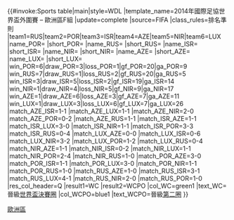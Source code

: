 {{#invoke:Sports table|main|style=WDL
|template_name=2014年國際足協世界盃外圍賽 – 歐洲區F組
|update=complete
|source=FIFA
|class_rules=排名準則
|team1=RUS|team2=POR|team3=ISR|team4=AZE|team5=NIR|team6=LUX
|name_POR={{fb|POR}} |short_POR={{flagdeco|POR}}
|name_RUS={{fb|RUS}} |short_RUS={{flagdeco|RUS}}
|name_ISR={{fb|ISR}} |short_ISR={{flagdeco|ISR}}
|name_NIR={{fb|NIR}} |short_NIR={{flagdeco|NIR}}
|name_AZE={{fb|AZE}} |short_AZE={{flagdeco|AZE}}
|name_LUX={{fb|LUX}} |short_LUX={{flagdeco|LUX}}
|win_POR=6|draw_POR=3|loss_POR=1|gf_POR=20|ga_POR=9
|win_RUS=7|draw_RUS=1|loss_RUS=2|gf_RUS=20|ga_RUS=5
|win_ISR=3|draw_ISR=5|loss_ISR=2|gf_ISR=19|ga_ISR=14
|win_NIR=1|draw_NIR=4|loss_NIR=5|gf_NIR=9|ga_NIR=17
|win_AZE=1|draw_AZE=6|loss_AZE=3|gf_AZE=7|ga_AZE=11
|win_LUX=1|draw_LUX=3|loss_LUX=6|gf_LUX=7|ga_LUX=26
|match_AZE_ISR=1-1
|match_AZE_LUX=1-1
|match_AZE_NIR=2-0
|match_AZE_POR=0-2
|match_AZE_RUS=1-1
|match_ISR_AZE=1-1
|match_ISR_LUX=3-0
|match_ISR_NIR=1-1
|match_ISR_POR=3-3
|match_ISR_RUS=0-4
|match_LUX_AZE=0-0
|match_LUX_ISR=0-6
|match_LUX_NIR=3-2
|match_LUX_POR=1-2
|match_LUX_RUS=0-4
|match_NIR_AZE=1-1
|match_NIR_ISR=0-2
|match_NIR_LUX=1-1
|match_NIR_POR=2-4
|match_NIR_RUS=1-0
|match_POR_AZE=3-0
|match_POR_ISR=1-1
|match_POR_LUX=3-0
|match_POR_NIR=1-1
|match_POR_RUS=1-0
|match_RUS_AZE=1-0
|match_RUS_ISR=3-1
|match_RUS_LUX=4-1
|match_RUS_NIR=2-0
|match_RUS_POR=1-0
|res_col_header=Q
|result1=WC |result2=WCPO
|col_WC=green1  |text_WC=晉級[[2014年國際足協世界盃|世界盃決賽圈]]
|col_WCPO=blue1 |text_WCPO=晉級[[2014年國際足協世界盃外圍賽 – 歐洲區第二圈|第二圈]]
}}<noinclude>
[[Category:2014年世界盃外圍賽|歐洲區]]
</noinclude>